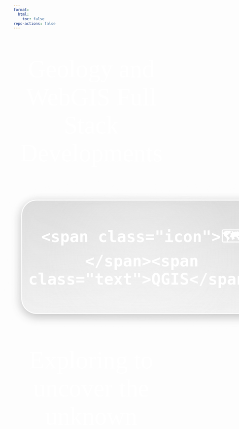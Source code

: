 ```yaml
---
format:
  html:
    toc: false
repo-actions: false
---
```

<!-- Password to open pdf books: 08081968 -->
<link rel="preconnect" href="https://fonts.googleapis.com">
<link rel="preconnect" href="https://fonts.gstatic.com" crossorigin>
<link href="https://fonts.googleapis.com/css2?family=Cabin+Sketch:wght@400;700&display=swap" rel="stylesheet">

<style>
  /* Page-specific background for index only */
  body {
    background-image: url('images/home/mosaic.png');
    background-size: cover;
    background-position: center;
    background-repeat: no-repeat;
    background-attachment: fixed;
    min-height: 100vh;
  }

  .animated-text {
    font-size: 80px;
    color: #fff;
    font-family: 'Cabin Sketch';
    text-align: center;
    vertical-align: middle;
  }

  @keyframes letterAnimation {
    0% { opacity: 0; transform: translateY(-10px); }
    10% { opacity: 1; transform: translateY(0); }
    100% { opacity: 0; transform: translateY(10px); }
  }

  /* Simple Carousel Styles */
  .tech-carousel {
    display: inline-block;
    padding: 20px 20px;
    border-radius: 50px;
    position: relative;
    color: white;
    font-weight: bold;
    font-size: 60px;
    margin: 25px;
    min-width: 400px;
    text-align: center;
    transition: all 0.5s ease;
    background: 
      linear-gradient(rgba(128, 128, 128, 0.3), rgba(128, 128, 128, 0.1)),
      radial-gradient(circle at 30% 30%, rgba(255,255,255,0.1), transparent 70%),
      radial-gradient(circle at 70% 70%, rgba(255,255,255,0.05), transparent 60%);
    backdrop-filter: blur(50px) saturate(180%);
    -webkit-backdrop-filter: blur(50px) saturate(180%);
    border: 3px solid transparent;
    background-clip: padding-box;
    box-shadow: 
      0 0 0 1px rgba(255,255,255,0.1),
      0 0 30px rgba(255,255,255,0.2),
      0 8px 32px rgba(0,0,0,0.3),
      inset 0 1px 0 rgba(255,255,255,0.2);
  }
  
  .tech-carousel::before {
    content: '';
    position: absolute;
    top: -10px;
    left: -10px;
    right: -10px;
    bottom: -10px;
    background: 
      radial-gradient(circle, rgba(255,255,255,0.4) 0%, rgba(255,255,255,0.2) 40%, transparent 70%);
    border-radius: 60px;
    z-index: -1;
    filter: blur(15px);
    opacity: 0.8;
  }

  .tech-carousel::after {
    content: '';
    position: absolute;
    top: -20px;
    left: -20px;
    right: -20px;
    bottom: -20px;
    background: 
      conic-gradient(from 0deg, rgba(255,255,255,0.3), rgba(255,255,255,0.1), rgba(255,255,255,0.3));
    border-radius: 70px;
    z-index: -2;
    filter: blur(25px);
    opacity: 0.6;
    animation: rotate 10s linear infinite;
  }

  @keyframes rotate {
    from { transform: rotate(0deg); }
    to { transform: rotate(360deg); }
  }

  .tech-carousel .icon {
    font-size: 60px;
    margin-right: 15px;
  }
</style>

::: {.column-screen}

<div style="color: #FFFFFF;" class="animated-text">
  <p>Geology and WebGIS Full Stack Developments</p>
  <div id="tech-carousel" class="tech-carousel">
    <span class="icon">🗺️</span><span class="text">QGIS</span>
  </div>
  <p>Exploring to uncover the unknown</p>
</div>

<script>
const technologies = [
  { icon: '🗺️', text: 'QGIS', bg: 'linear-gradient(135deg, rgba(245, 245, 245, 0.2), rgba(224, 224, 224, 0.2))' },
  { icon: '🌍', text: 'ARCGIS PRO', bg: 'linear-gradient(135deg, rgba(232, 232, 232, 0.2), rgba(208, 208, 208, 0.2))' },
  { icon: '🔍', text: 'GEOSPATIAL ANALYSIS', bg: 'linear-gradient(135deg, rgba(220, 220, 220, 0.2), rgba(192, 192, 192, 0.2))' },
  { icon: '🛰️', text: 'REMOTE SENSING', bg: 'linear-gradient(135deg, rgba(208, 208, 208, 0.2), rgba(176, 176, 176, 0.2))' },
  { icon: '🌐', text: 'WEB GIS', bg: 'linear-gradient(135deg, rgba(196, 196, 196, 0.2), rgba(160, 160, 160, 0.2))' },
  { icon: '⚛️', text: 'REACT', bg: 'linear-gradient(135deg, rgba(184, 184, 184, 0.2), rgba(144, 144, 144, 0.2))' },
  { icon: '☕', text: 'SPRING BOOT', bg: 'linear-gradient(135deg, rgba(172, 172, 172, 0.2), rgba(128, 128, 128, 0.2))' },
  { icon: '🐚', text: 'BASH & LINUX', bg: 'linear-gradient(135deg, rgba(160, 160, 160, 0.2), rgba(112, 112, 112, 0.2))' },
  { icon: '🛠️', text: 'DEVOPS', bg: 'linear-gradient(135deg, rgba(148, 148, 148, 0.2), rgba(96, 96, 96, 0.2))' },
  { icon: '☁️', text: 'AWS', bg: 'linear-gradient(135deg, rgba(136, 136, 136, 0.2), rgba(80, 80, 80, 0.2))' },
  { icon: '📄', text: 'MARKDOWN', bg: 'linear-gradient(135deg, rgba(124, 124, 124, 0.2), rgba(64, 64, 64, 0.2))' },
  { icon: '☕', text: 'JAVA', bg: 'linear-gradient(135deg, rgba(112, 112, 112, 0.2), rgba(48, 48, 48, 0.2))' },
  { icon: '🐍', text: 'PYTHON', bg: 'linear-gradient(135deg, rgba(100, 100, 100, 0.2), rgba(32, 32, 32, 0.2))' }
];

let currentIndex = 0;
const carousel = document.getElementById('tech-carousel');

function updateCarousel() {
  const tech = technologies[currentIndex];
  carousel.style.background = `linear-gradient(rgba(128, 128, 128, 0.4), rgba(128, 128, 128, 0.4)), ${tech.bg}`;
  carousel.innerHTML = `<span class="icon">${tech.icon}</span><span class="text">${tech.text}</span>`;
  
  currentIndex = (currentIndex + 1) % technologies.length;
}

// Initialize and start carousel
updateCarousel();
setInterval(updateCarousel, 2000); // Change every 2 seconds
</script>

:::